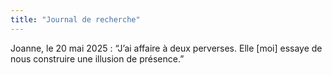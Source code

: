 ```yaml
---
title: "Journal de recherche"
---
```


Joanne, le 20 mai 2025 :
"J’ai affaire à deux perverses. Elle [moi] essaye de nous construire une illusion de présence."